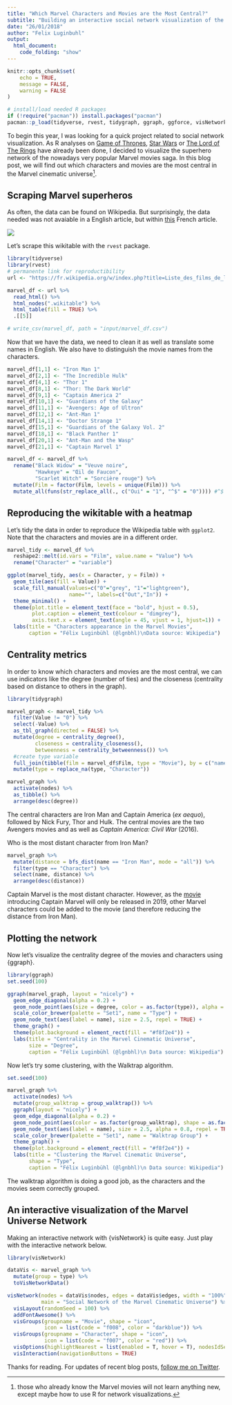 ```yaml
---
title: "Which Marvel Characters and Movies are the Most Central?"
subtitle: "Building an interactive social network visualization of the Marvel cinematic universe."
date: "26/01/2018"
author: "Felix Luginbuhl"
output: 
  html_document:
    code_folding: "show"
---
```


```r
knitr::opts_chunk$set(
	echo = TRUE,
	message = FALSE,
	warning = FALSE
)

# install/load needed R packages
if (!require("pacman")) install.packages("pacman")
pacman::p_load(tidyverse, rvest, tidygraph, ggraph, ggforce, visNetwork)
```

To begin this year, I was looking for a quick project related to social network visualization. As R analyses on [Game of Thrones](https://shiring.github.io/networks/2017/05/15/got_final), [Star Wars](https://rpubs.com/ogimenez/200849) or [The Lord of The Rings](http://mildlyscientific.schochastics.net/2016/08/10/the-lord-of-the-rings-the-three-networks/) have already been done, I decided to visualize the superhero network of the nowadays very popular Marvel movies saga. In this blog post, we will find out which characters and movies are the most central in the Marvel cinematic universe[^1].

[^1]: those who already know the Marvel movies will not learn anything new, except maybe how to use R for network visualizations.

## Scraping Marvel superheros

As often, the data can be found on Wikipedia. But surprisingly, the data needed was not avaiable in a English article, but within [this](https://fr.wikipedia.org/w/index.php?title=Liste_des_films_de_l%27univers_cin%C3%A9matographique_Marvel&oldid=144793972#Personnages) French article.

![](input/Screenshot_MarvelWikitable.png)

Let’s scrape this wikitable with the `rvest` package.

```r
library(tidyverse)
library(rvest)
# permanente link for reproductibility
url <- "https://fr.wikipedia.org/w/index.php?title=Liste_des_films_de_l%27univers_cin%C3%A9matographique_Marvel&oldid=144793972#Personnages"

marvel_df <- url %>%
  read_html() %>%
  html_nodes(".wikitable") %>%
  html_table(fill = TRUE) %>%
  .[[5]]

# write_csv(marvel_df, path = "input/marvel_df.csv")
```

Now that we have the data, we need to clean it as well as translate some
names in English. We also have to distinguish the movie names from the
characters.

```r
marvel_df[1,1] <- "Iron Man 1"
marvel_df[2,1] <- "The Incredible Hulk"
marvel_df[4,1] <- "Thor 1"
marvel_df[8,1] <- "Thor: The Dark World"
marvel_df[9,1] <- "Captain America 2"
marvel_df[10,1] <- "Guardians of the Galaxy"
marvel_df[11,1] <- "Avengers: Age of Ultron"
marvel_df[12,1] <- "Ant-Man 1"
marvel_df[14,1] <- "Doctor Strange 1"
marvel_df[15,1] <- "Guardians of the Galaxy Vol. 2"
marvel_df[18,1] <- "Black Panther 1"
marvel_df[20,1] <- "Ant-Man and the Wasp"
marvel_df[21,1] <- "Captain Marvel 1"

marvel_df <- marvel_df %>%
  rename("Black Widow" = "Veuve noire",
         "Hawkeye" = "Œil de Faucon",
         "Scarlet Witch" = "Sorcière rouge") %>%
  mutate(Film = factor(Film, levels = unique(Film))) %>%
  mutate_all(funs(str_replace_all(., c("Oui" = "1", "^$" = "0")))) #^$ is for empty string
```

## Reproducing the wikitable with a heatmap

Let’s tidy the data in order to reproduce the Wikipedia table with
`ggplot2`. Note that the characters and movies are in a different order.

```r
marvel_tidy <- marvel_df %>%
  reshape2::melt(id.vars = "Film", value.name = "Value") %>%
  rename("Character" = "variable")

ggplot(marvel_tidy, aes(x = Character, y = Film)) +
  geom_tile(aes(fill = Value)) + 
  scale_fill_manual(values=c("0"="grey", "1"="lightgreen"),
                    name="", labels=c("Out","In")) + 
  theme_minimal() +
  theme(plot.title = element_text(face = "bold", hjust = 0.5),
        plot.caption = element_text(colour = "dimgrey"),
        axis.text.x = element_text(angle = 45, vjust = 1, hjust=1)) +
  labs(title = "Characters appearance in the Marvel Movies",
       caption = "Félix Luginbühl (@lgnbhl)\nData source: Wikipedia")
```

## Centrality metrics

In order to know which characters and movies are the most central, we
can use indicators like the degree (number of ties) and the closeness
(centrality based on distance to others in the graph).

```r
library(tidygraph)

marvel_graph <- marvel_tidy %>%
  filter(Value != "0") %>%
  select(-Value) %>%
  as_tbl_graph(directed = FALSE) %>%
  mutate(degree = centrality_degree(),
         closeness = centrality_closeness(),
         betweenness = centrality_betweenness()) %>%
  #create type variable
  full_join(tibble(film = marvel_df$Film, type = "Movie"), by = c("name" = "film")) %>%
  mutate(type = replace_na(type, "Character"))

marvel_graph %>% 
  activate(nodes) %>% 
  as_tibble() %>%
  arrange(desc(degree))
```

The central characters are Iron Man and Captain America (*ex aequo*),
followed by Nick Fury, Thor and Hulk. The central movies are the two
Avengers movies and as well as *Captain America: Civil War* (2016).

Who is the most distant character from Iron Man?

```r
marvel_graph %>%
  mutate(distance = bfs_dist(name == "Iron Man", mode = "all")) %>%
  filter(type == "Character") %>%
  select(name, distance) %>%
  arrange(desc(distance))
```

Captain Marvel is the most
distant character. However, as the [movie](https://www.imdb.com/title/tt4154664/) introducing Captain Marvel will
only be released in 2019, other Marvel characters could be added to the
movie (and therefore reducing the distance from Iron Man).

## Plotting the network

Now let’s visualize the centrality degree of the movies and characters
using {ggraph}.

```r
library(ggraph)
set.seed(100)

ggraph(marvel_graph, layout = "nicely") + 
  geom_edge_diagonal(alpha = 0.2) + 
  geom_node_point(aes(size = degree, color = as.factor(type)), alpha = 0.8) + 
  scale_color_brewer(palette = "Set1", name = "Type") +
  geom_node_text(aes(label = name), size = 2.5, repel = TRUE) +
  theme_graph() +
  theme(plot.background = element_rect(fill = "#f8f2e4")) +
  labs(title = "Centrality in the Marvel Cinematic Universe",
       size = "Degree",
       caption = "Félix Luginbühl (@lgnbhl)\n Data source: Wikipedia")
```

Now let’s try some clustering, with the Walktrap algorithm.

```r
set.seed(100)

marvel_graph %>%
  activate(nodes) %>%
  mutate(group_walktrap = group_walktrap()) %>%
  ggraph(layout = "nicely") + 
  geom_edge_diagonal(alpha = 0.2) + 
  geom_node_point(aes(color = as.factor(group_walktrap), shape = as.factor(type))) + 
  geom_node_text(aes(label = name), size = 2.5, alpha = 0.8, repel = TRUE) +
  scale_color_brewer(palette = "Set1", name = "Walktrap Group") +
  theme_graph() +
  theme(plot.background = element_rect(fill = "#f8f2e4")) +
  labs(title = "Clustering the Marvel Cinematic Universe",
       shape = "Type",
       caption = "Félix Luginbühl (@lgnbhl)\n Data source: Wikipedia")
```

The walktrap algorithm is doing a good job, as the characters and the
movies seem correctly grouped.

## An interactive visualization of the Marvel Universe Network

Making an interactive network with {visNetwork} is quite easy. Just play with the interactive network below.

```r
library(visNetwork)

dataVis <- marvel_graph %>%
  mutate(group = type) %>%
  toVisNetworkData()

visNetwork(nodes = dataVis$nodes, edges = dataVis$edges, width = "100%",
           main = "Social Network of the Marvel Cinematic Universe") %>%
  visLayout(randomSeed = 100) %>%
  addFontAwesome() %>%
  visGroups(groupname = "Movie", shape = "icon",
            icon = list(code = "f008", color = "darkblue")) %>%
  visGroups(groupname = "Character", shape = "icon",
            icon = list(code = "f007", color = "red")) %>%
  visOptions(highlightNearest = list(enabled = T, hover = T), nodesIdSelection = T) %>%
  visInteraction(navigationButtons = TRUE)
```

Thanks for reading. For updates of recent blog posts, [follow me on Twitter](https://twitter.com/lgnbhl).
